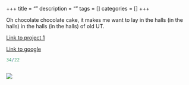 +++
title = ""
description = ""
tags = []
categories = []
+++

Oh chocolate chocolate cake, it makes me want to lay in the halls (in the halls) in the halls (in the halls) of old UT.

[Link to project 1](/Project/Project1/)

[Link to google](https://www.google.com)

```R

34/22


```

```python

```
![](/post/2021-05-09-dog-with-a-blog_files/Screenshot (91).png)
